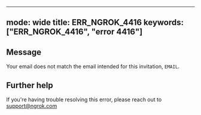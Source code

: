 
---
mode: wide
title: ERR_NGROK_4416
keywords: ["ERR_NGROK_4416", "error 4416"]
---

## Message
Your email does not match the email intended for this invitation, `EMAIL`.




## Further help
If you're having trouble resolving this error, please reach out to [support@ngrok.com](mailto:support@ngrok.com?subject=Help%20with%20ERR_NGROK_4416)

